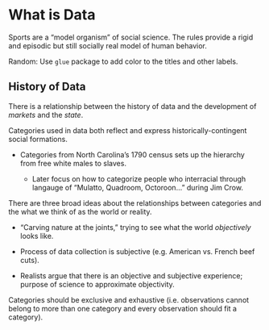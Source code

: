# What is Data

Sports are a "model organism" of social science. The rules provide a rigid and episodic but still socially real model of human behavior.

Random: Use `glue` package to add color to the titles and other labels.

## History of Data

There is a relationship between the history of data and the development of *markets* and the *state*.

Categories used in data both reflect and express historically-contingent social formations.

- Categories from North Carolina's 1790 census sets up the hierarchy from free white males to slaves.

  - Later focus on how to categorize people who interracial through langauge of "Mulatto, Quadroom, Octoroon..." during Jim Crow.

There are three broad ideas about the relationships between categories and the what we think of as the world or reality.

- "Carving nature at the joints," trying to see what the world *objectively* looks like.

- Process of data collection is subjective (e.g. American vs. French beef cuts).

- Realists argue that there is an objective and subjective experience; purpose of science to approximate objectivity.

Categories should be exclusive and exhaustive (i.e. observations cannot belong to more than one category and every observation should fit a category).

